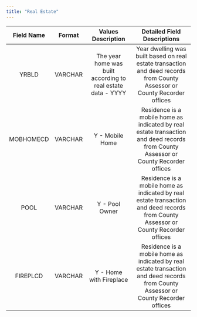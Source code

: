 ```yaml
---
title: "Real Estate"
---
```


<Card title="Return to Dictionary Overview" icon="arrow-left-long" horizontal href="/dict/data-dictionary">
  
</Card>

| Field Name | Format  | Values Description                                           | Detailed Field Descriptions                                                                                                         |
| :--------: | :-----: | :----------------------------------------------------------: | :---------------------------------------------------------------------------------------------------------------------------------: |
| YRBLD      | VARCHAR | The year home was built according to real estate data - YYYY | Year dwelling was built based on real estate transaction and deed records from County Assessor or County Recorder offices           |
| MOBHOMECD  | VARCHAR | Y - Mobile Home                                              | Residence is a mobile home as indicated by real estate transaction and deed records from County Assessor or County Recorder offices |
| POOL       | VARCHAR | Y - Pool Owner                                               | Residence is a mobile home as indicated by real estate transaction and deed records from County Assessor or County Recorder offices |
| FIREPLCD   | VARCHAR | Y - Home with Fireplace                                      | Residence is a mobile home as indicated by real estate transaction and deed records from County Assessor or County Recorder offices |